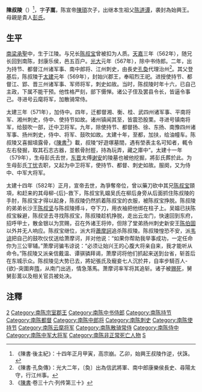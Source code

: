 {{Infobox_Person
| name =陳叔陵
|image=
| caption=
|box_width=170px
|occupation= 皇族
| period =6世紀
|birth_name=
| other_names = 
| Sex =男
|birth_date=554年
|birth_place=[[南梁|南梁]][[江陵|江陵]]
|death_date= 582年
|death_place=[[南陈|南陈]][[南京|南京]]
| nationality =[[陈朝|陈朝]]（[[南朝|南朝]]）
| residence =
| party =
| religion =
| spouse = 妻妾有记载八人
| relatives =父 陈宣帝[[陳頊|陳頊]] <br> 母 [[彭貴人_(南朝陳宣帝)|彭貴人]]<br> 兄 陳後主[[陳叔寶|陳叔寶]]<br> 舅舅 [[彭暠|彭暠]]
| educate =太學
| past = 都督<br>揚州刺史、四州诸军事<br>始興王
| work =
| award = 
}}
'''陳叔陵'''（{{bd|554年||582年|2月18日|C陈}}）<ref>《陳書·後主紀》：十四年正月甲寅，高宗崩。乙卯，始興王叔陵作逆，伏誅。</ref>，字'''子嵩'''，陈宣帝[[陳頊|陳頊]]次子，出继本生祖父[[陈道谭|陈道谭]]，袭封為始興王。母親是貴人[[彭貴人_(南朝陳宣帝)|彭氏]]。

==生平==
[[南梁|南梁]][[承聖|承聖]]中，生于江陵。与兄长[[陈叔宝|陈叔宝]]曾被扣为人质。[[天嘉|天嘉]]三年（562年），随兄长回到南陈，封康乐侯，邑五百户。[[光大|光大]]元年（567年），除中书侍郎。二年，出为持节、都督江州诸军事、南中郎将、江州刺史，由長史[[孔奐|孔奐]]代理治州<ref>《陳書·孔奐傳》：光大二年，〔奐〕出為信武將軍、南中郎康樂侯長史、尋陽太守，行江州事。</ref>。其父登基后，陈叔陵于[[太建|太建]]元年（569年），封始兴郡王，奉昭烈王祀。进授使持节、都督江、郢、晋三州诸军事、军师将军，刺史如故。当时，陈叔陵时年十六，已自己主政，下属不能干预。他性格严刻，部下慑惮。诸公子侄及罢县令长，皆逼令事己。寻进号云麾将军，加散骑常侍。

太建三年（571年），加侍中。四年，迁都督湘、衡、桂、武四州诸军事、平南将军、湘州刺史，侍中、使持节如故。诸州镇闻其至，皆震恐股栗。寻进号镇南将军，给鼓吹一部，迁中卫将军。九年，除使持节、都督扬、徐、东扬、南豫四州诸军事、扬州刺史，侍中、将军、鼓吹如故。太建十年，至都，加扶，给油幢车。陈叔陵又喜掘墳露骨，《[[陳書|陳書]]<ref>《[[陳書|陳書]]·卷三十六·列传第三十》</ref>》載，叔陵“好遊塚墓間，遇有塋表主名可知者，輒令左右發掘，取其石志古器，並骸骨肘脛，持為玩弄，藏之庫中”。太建十一年（579年），生母彭氏去世，[[东晋|东晋]]太傅[[谢安|谢安]]的陵墓也被他挖掘，將彭氏葬於此。为生母彭氏[[丁忧|丁忧]]去职，又起为中卫将军，使持节、都督、刺史如故。服阕，又为侍中、中军大将军。

太建十四年（582年）正月，宣帝去世，為爭奪帝位，曾以藥刀砍中其兄[[陈叔宝|陈叔宝]]頸項，和赶来的其母柳-{后}-救下，陈叔宝乳媪吴氏在柳后身旁从后面抓住陈叔陵的手肘，陈叔宝才得以起身，陈叔陵仍然抓着陈叔宝的衣服，被陈叔宝挣脱。陈叔陵的弟弟长沙王[[陈叔坚|陈叔坚]]与陈叔陵搏斗，夺下刀，用衣袖把他绑在柱子上。吴媪已扶陈叔宝躲避，陈叔坚去寻找陈叔宝，陈叔陵趁机挣脱，走出云龙门，快速回到东府，招呼甲士，散金银以为赏赐，召在外诸王将帅，但除了堂弟扬州刺史新安王[[陈伯固|陈伯固]]以外并无人响应。陈叔宝继位，派大将[[蕭摩訶|蕭摩訶]]追杀陈叔陵。陈叔陵惶恐不安，派[[韦谅_(南朝)|韦谅]]把自己的鼓吹仪仗送给萧摩诃，并对他说：“如果你帮助我举事成功，一定任命你为三公宰辅。”萧摩诃骗韦谅说：“必须让始兴王的心腹大将亲自来，我才能听从命令。”陈叔陵又派亲信戴温、谭骐𬴊拜谒，萧摩诃将他们抓起来送到台省，斩首后在东城示众。陈叔陵见大势已去，將妃張氏及寵妾七人沉於井，自率步騎百人-{欲}-突圍奔[[隋朝|隋]]，从南门出逃，情急落馬。萧摩诃率军将其追斩。诸子被[[赐死|赐死]]，舅舅彭暠以及相关官员被处决。

==注釋==
{{Reflist|2}}

[[Category:陈宣帝皇子|2]]
[[Category:南陈宗室郡王|Category:南陈宗室郡王]]
[[Category:南陈中书侍郎|Category:南陈中书侍郎]]
[[Category:南陈持节|Category:南陈持节]]
[[Category:南陈都督|Category:南陈都督]]
[[Category:南陈中郎将|Category:南陈中郎将]]
[[Category:南陈刺史|Category:南陈刺史]]
[[Category:南陈使持节|Category:南陈使持节]]
[[Category:南陈云麾将军|Category:南陈云麾将军]]
[[Category:南陈散骑常侍|Category:南陈散骑常侍]]
[[Category:南陈侍中|Category:南陈侍中]]
[[Category:南陈中军大将军|Category:南陈中军大将军]]
[[Category:南陈非正常死亡人物|Category:南陈非正常死亡人物]]
[[Category:陈姓|S]]